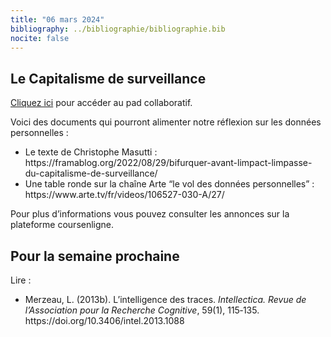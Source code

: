 ```yaml
---
title: "06 mars 2024"
bibliography: ../bibliographie/bibliographie.bib
nocite: false
---
```


## Le Capitalisme de surveillance

::: {.callout-note}

[Cliquez ici](https://demo.hedgedoc.org/lWUhVJ8CR4GpbYoAU3PauA#) pour accéder au pad collaboratif.

:::


Voici des documents qui pourront alimenter notre réflexion sur les données personnelles : 

- Le texte de Christophe Masutti : https://framablog.org/2022/08/29/bifurquer-avant-limpact-limpasse-du-capitalisme-de-surveillance/
- Une table ronde sur la chaîne Arte "le vol des données personnelles" : https://www.arte.tv/fr/videos/106527-030-A/27/

Pour plus d'informations vous pouvez consulter les annonces sur la plateforme coursenligne.

## Pour la semaine prochaine 

Lire : 

- Merzeau, L. (2013b). L’intelligence des traces. *Intellectica. Revue de l’Association pour la Recherche Cognitive*, 59(1), 115‑135. https://doi.org/10.3406/intel.2013.1088